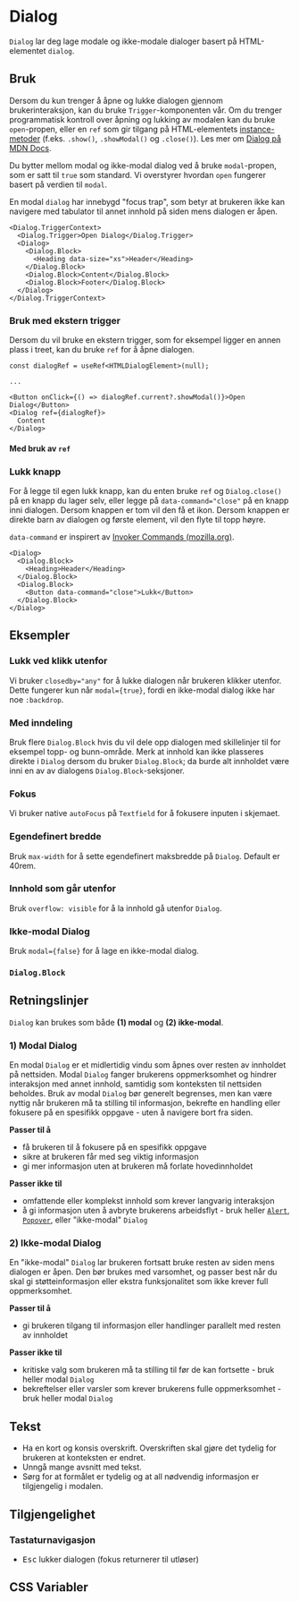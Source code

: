 

<Meta of={DialogStories} />

# Dialog

`Dialog` lar deg lage modale og ikke-modale dialoger basert på HTML-elementet `dialog`. 

<Primary />
<Controls />

## Bruk
Dersom du kun trenger å åpne og lukke dialogen gjennom brukerinteraksjon, kan du bruke `Trigger`-komponenten vår.  Om du trenger programmatisk kontroll over åpning og lukking av modalen kan du bruke `open`-propen, eller en `ref` som gir tilgang på HTML-elementets [instance-metoder](https://developer.mozilla.org/en-US/docs/Web/API/HTMLDialogElement#instance_methods) (f.eks. `.show()`, `.showModal()` og `.close()`). Les mer om [Dialog på MDN Docs](https://developer.mozilla.org/en-US/docs/Web/HTML/Element/dialog).

Du bytter mellom modal og ikke-modal dialog ved å bruke `modal`-propen, som er satt til `true` som standard. Vi overstyrer hvordan `open` fungerer basert på verdien til `modal`.

En modal `dialog` har innebygd "focus trap", som betyr at brukeren ikke kan navigere med tabulator til annet innhold på siden mens dialogen er åpen.

```tsx
<Dialog.TriggerContext>
  <Dialog.Trigger>Open Dialog</Dialog.Trigger>
  <Dialog>
    <Dialog.Block>
      <Heading data-size="xs">Header</Heading>
    </Dialog.Block>
    <Dialog.Block>Content</Dialog.Block>
    <Dialog.Block>Footer</Dialog.Block>
  </Dialog>
</Dialog.TriggerContext>
```

### Bruk med ekstern trigger

Dersom du vil bruke en ekstern trigger, som for eksempel ligger en annen plass i treet, kan du bruke `ref` for å åpne dialogen.

```tsx
const dialogRef = useRef<HTMLDialogElement>(null);

...

<Button onClick={() => dialogRef.current?.showModal()}>Open Dialog</Button>
<Dialog ref={dialogRef}>
  Content
</Dialog>
```

#### Med bruk av `ref`

<Canvas of={DialogStories.WithoutDialogTriggerContext} />

### Lukk knapp

For å legge til egen lukk knapp, kan du enten bruke `ref` og `Dialog.close()` på en knapp du lager selv, eller legge på `data-command="close"` på en knapp inni dialogen.
Dersom knappen er tom vil den få et ikon.
Dersom knappen er direkte barn av dialogen og første element, vil den flyte til topp høyre.

`data-command` er inspirert av [Invoker Commands (mozilla.org)](https://developer.mozilla.org/en-US/docs/Web/API/Invoker_Commands_API).

```tsx
<Dialog>
  <Dialog.Block>
    <Heading>Header</Heading>
  </Dialog.Block>
  <Dialog.Block>
    <Button data-command="close">Lukk</Button>
  </Dialog.Block>
</Dialog>
```

## Eksempler

### Lukk ved klikk utenfor

Vi bruker `closedby="any"` for å lukke dialogen når brukeren klikker utenfor.
Dette fungerer kun når `modal={true}`, fordi en ikke-modal dialog ikke har noe `:backdrop`.

<Canvas of={DialogStories.BackdropClosedbyAny} />

### Med inndeling

Bruk flere `Dialog.Block` hvis du vil dele opp dialogen med skillelinjer til for eksempel topp- og bunn-område. Merk at innhold kan ikke plasseres direkte i `Dialog` dersom du bruker `Dialog.Block`; da burde alt innholdet være inni en av av dialogens `Dialog.Block`-seksjoner.

<Canvas of={DialogStories.WithHeaderAndFooter} />

### Fokus

Vi bruker native `autoFocus` på `Textfield` for å fokusere inputen i skjemaet.

<Canvas of={DialogStories.DialogWithForm} />

### Egendefinert bredde

Bruk `max-width` for å sette egendefinert maksbredde på `Dialog`. Default er 40rem.

<Canvas of={DialogStories.DialogWithMaxWidth} />

### Innhold som går utenfor 

Bruk `overflow: visible` for å la innhold gå utenfor `Dialog`.

<Canvas of={DialogStories.DialogWithSuggestion} />

### Ikke-modal Dialog

Bruk `modal={false}` for å lage en ikke-modal dialog.

<Canvas of={DialogStories.DialogNonModal} />

### `Dialog.Block`

<ArgTypes of={Dialog.Block} />


## Retningslinjer
`Dialog` kan brukes som både **(1) modal** og **(2) ikke-modal**.

### 1) Modal Dialog
En modal `Dialog` er et midlertidig vindu som åpnes over resten av innholdet på nettsiden. Modal `Dialog` fanger brukerens oppmerksomhet og hindrer interaksjon med annet innhold, samtidig som konteksten til nettsiden beholdes. Bruk av modal `Dialog` bør generelt begrenses, men kan være nyttig når brukeren må ta stilling til informasjon, bekrefte en handling eller fokusere på en spesifikk oppgave - uten å navigere bort fra siden.

**Passer til å** 
- få brukeren til å fokusere på en spesifikk oppgave 
- sikre at brukeren får med seg viktig informasjon
- gi mer informasjon uten at brukeren må forlate hovedinnholdet

**Passer ikke til**
- omfattende eller komplekst innhold som krever langvarig interaksjon 
- å gi informasjon uten å avbryte brukerens arbeidsflyt - bruk heller [`Alert`](/docs/komponenter-alert--docs), [`Popover`](/docs/komponenter-popover--docs), eller "ikke-modal" `Dialog`

### 2) Ikke-modal Dialog
En "ikke-modal" `Dialog` lar brukeren fortsatt bruke resten av siden mens dialogen er åpen. Den bør brukes med varsomhet, og passer best når du skal gi støtteinformasjon eller ekstra funksjonalitet som ikke krever full oppmerksomhet. 

**Passer til å** 
- gi brukeren tilgang til informasjon eller handlinger parallelt med resten av innholdet

**Passer ikke til**
- kritiske valg som brukeren må ta stilling til før de kan fortsette - bruk heller modal `Dialog`
- bekreftelser eller varsler som krever brukerens fulle oppmerksomhet - bruk heller modal `Dialog`

## Tekst
- Ha en kort og konsis overskrift. Overskriften skal gjøre det tydelig for brukeren at konteksten er endret. 
- Unngå mange avsnitt med tekst. 
- Sørg for at formålet er tydelig og at all nødvendig informasjon er tilgjengelig i modalen.

## Tilgjengelighet

### Tastaturnavigasjon
* <kbd>Esc</kbd> lukker dialogen (fokus returnerer til utløser)

## CSS Variabler

<CssVariables css={css} />


